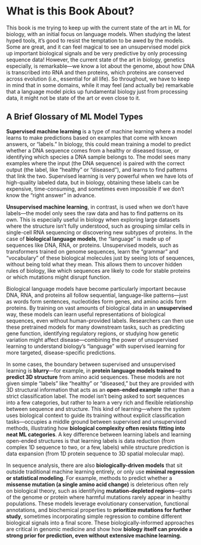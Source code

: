 # What is this Book About? {.unnumbered}

This book is me trying to keep up with the current state of the art in ML for biology, with an initial focus on language models. When studying the latest hyped tools, it's good to resist the temptation to be awed by the models. Some are great, and it can feel magical to see an unsupervised model pick up important biological signals and be very predictive by only processing sequence data! However, the current state of the art in biology, genetics especially, is remarkable—we know a lot about the genome, about how DNA is transcribed into RNA and then proteins, which proteins are conserved across evolution (i.e., essential for all life). So throughout, we have to keep in mind that in some domains, while it may feel (and actually be) remarkable that a language model picks up fundamental biology just from processing data, it might not be state of the art or even close to it.

## A Brief Glossary of ML Model Types

**Supervised machine learning** is a type of machine learning where a model learns to make predictions based on examples that come with known answers, or "labels." In biology, this could mean training a model to predict whether a DNA sequence comes from a healthy or diseased tissue, or identifying which species a DNA sample belongs to. The model sees many examples where the input (the DNA sequence) is paired with the correct output (the label, like "healthy" or "diseased"), and learns to find patterns that link the two. Supervised learning is very powerful when we have lots of high-quality labeled data, but in biology, obtaining these labels can be expensive, time-consuming, and sometimes even impossible if we don't know the "right answer" in advance.

**Unsupervised machine learning**, in contrast, is used when we don't have labels—the model only sees the raw data and has to find patterns on its own. This is especially useful in biology when exploring large datasets where the structure isn't fully understood, such as grouping similar cells in single-cell RNA sequencing or discovering new subtypes of proteins. In the case of **biological language models**, the "language" is made up of sequences like DNA, RNA, or proteins. Unsupervised models, such as transformers trained on genome sequences, learn the "grammar" and "vocabulary" of these biological molecules just by seeing lots of sequences, without being told what they mean. This allows them to uncover hidden rules of biology, like which sequences are likely to code for stable proteins or which mutations might disrupt function.

Biological language models have become particularly important because DNA, RNA, and proteins all follow sequential, language-like patterns—just as words form sentences, nucleotides form genes, and amino acids form proteins. By training on vast amounts of biological data in an **unsupervised** way, these models can learn useful representations of biological sequences, even without human-provided labels. Researchers can then use these pretrained models for many downstream tasks, such as predicting gene function, identifying regulatory regions, or studying how genetic variation might affect disease—combining the power of unsupervised learning to understand biology's "language" with supervised learning for more targeted, disease-specific predictions.

In some cases, the boundary between supervised and unsupervised learning is **blurry**—for example, in **protein language models trained to predict 3D structure** from amino acid sequences. These models are not given simple "labels" like "healthy" or "diseased," but they are provided with 3D structural information that acts as an **open-ended example** rather than a strict classification label. The model isn't being asked to sort sequences into a few categories, but rather to learn a very rich and flexible relationship between sequence and structure. This kind of learning—where the system uses biological context to guide its training without explicit classification tasks—occupies a middle ground between supervised and unsupervised methods, illustrating how **biological complexity often resists fitting into neat ML categories**. A key difference between learning labels and learning open-ended structures is that learning labels is data reduction (from complex 1D sequence to two, or a few, labels) while structure prediction is data expansion (from 1D protein sequence to 3D spatial molecular map).

In sequence analysis, there are also **biologically-driven models** that sit outside traditional machine learning entirely, or only use **minimal regression or statistical modeling**. For example, methods to predict whether a **missense mutation (a single amino acid change)** is deleterious often rely on biological theory, such as identifying **mutation-depleted regions**—parts of the genome or protein where harmful mutations rarely appear in healthy populations. These models leverage evolutionary conservation, functional annotations, and biochemical properties to **prioritize mutations for further study**, sometimes incorporating simple regression to combine different biological signals into a final score. These biologically-informed approaches are critical in genomic medicine and show how **biology itself can provide a strong prior for prediction, even without extensive machine learning.**
